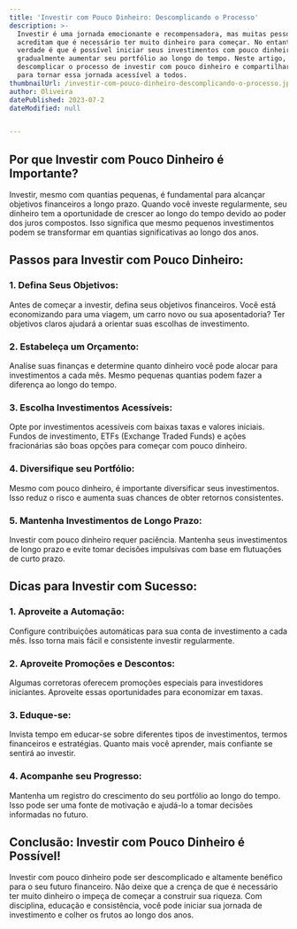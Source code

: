 ```yaml
---
title: 'Investir com Pouco Dinheiro: Descomplicando o Processo'
description: >-
  Investir é uma jornada emocionante e recompensadora, mas muitas pessoas
  acreditam que é necessário ter muito dinheiro para começar. No entanto, a
  verdade é que é possível iniciar seus investimentos com pouco dinheiro e
  gradualmente aumentar seu portfólio ao longo do tempo. Neste artigo, vamos
  descomplicar o processo de investir com pouco dinheiro e compartilhar dicas
  para tornar essa jornada acessível a todos.
thumbnailUrl: /investir-com-pouco-dinheiro-descomplicando-o-processo.jpg
author: Oliveira
datePublished: 2023-07-2
dateModified: null


---
```


## **Por que Investir com Pouco Dinheiro é Importante?**

Investir, mesmo com quantias pequenas, é fundamental para alcançar objetivos financeiros a longo prazo. Quando você investe regularmente, seu dinheiro tem a oportunidade de crescer ao longo do tempo devido ao poder dos juros compostos. Isso significa que mesmo pequenos investimentos podem se transformar em quantias significativas ao longo dos anos.

## **Passos para Investir com Pouco Dinheiro:**

### **1. Defina Seus Objetivos:**

Antes de começar a investir, defina seus objetivos financeiros. Você está economizando para uma viagem, um carro novo ou sua aposentadoria? Ter objetivos claros ajudará a orientar suas escolhas de investimento.

### **2. Estabeleça um Orçamento:**

Analise suas finanças e determine quanto dinheiro você pode alocar para investimentos a cada mês. Mesmo pequenas quantias podem fazer a diferença ao longo do tempo.

### **3. Escolha Investimentos Acessíveis:**

Opte por investimentos acessíveis com baixas taxas e valores iniciais. Fundos de investimento, ETFs (Exchange Traded Funds) e ações fracionárias são boas opções para começar com pouco dinheiro.

### **4. Diversifique seu Portfólio:**

Mesmo com pouco dinheiro, é importante diversificar seus investimentos. Isso reduz o risco e aumenta suas chances de obter retornos consistentes.

### **5. Mantenha Investimentos de Longo Prazo:**

Investir com pouco dinheiro requer paciência. Mantenha seus investimentos de longo prazo e evite tomar decisões impulsivas com base em flutuações de curto prazo.

## **Dicas para Investir com Sucesso:**

### **1. Aproveite a Automação:**

Configure contribuições automáticas para sua conta de investimento a cada mês. Isso torna mais fácil e consistente investir regularmente.

### **2. Aproveite Promoções e Descontos:**

Algumas corretoras oferecem promoções especiais para investidores iniciantes. Aproveite essas oportunidades para economizar em taxas.

### **3. Eduque-se:**

Invista tempo em educar-se sobre diferentes tipos de investimentos, termos financeiros e estratégias. Quanto mais você aprender, mais confiante se sentirá ao investir.

### **4. Acompanhe seu Progresso:**

Mantenha um registro do crescimento do seu portfólio ao longo do tempo. Isso pode ser uma fonte de motivação e ajudá-lo a tomar decisões informadas no futuro.

## **Conclusão: Investir com Pouco Dinheiro é Possível!**

Investir com pouco dinheiro pode ser descomplicado e altamente benéfico para o seu futuro financeiro. Não deixe que a crença de que é necessário ter muito dinheiro o impeça de começar a construir sua riqueza. Com disciplina, educação e consistência, você pode iniciar sua jornada de investimento e colher os frutos ao longo dos anos.

